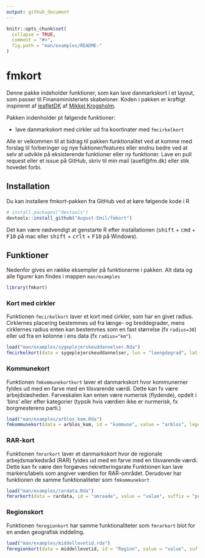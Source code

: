 ```yaml
---
output: github_document
---
```


<!-- README.md is generated from README.Rmd. Please edit that file -->

```r
knitr::opts_chunk$set(
  collapse = TRUE,
  comment = "#>",
  fig.path = "man/examples/README-"
)
```

# fmkort

<!-- badges: start -->
<!-- badges: end -->

Denne pakke indeholder funktioner, som kan lave danmarkskort i et layout, som passer til Finansministeriets skabeloner. Koden i pakken er kraftigt inspireret af [leafletDK](https://github.com/mikkelkrogsholm/leafletDK) af [Mikkel Krogsholm](https://github.com/mikkelkrogsholm).

Pakken indenholder pt følgende funktioner:

- lave danmarkskort med cirkler ud fra koortinater med `fmcirkelkort`

Alle er velkommen til at bidrag til pakken funktionalitet ved at komme med forslag til forberinger og nye fuktioner/features eller endnu bedre ved at selv at udvikle på eksisterende funktioner eller ny funktioner. Lave en pull request eller et issue på GitHub, skriv til min mail (auefl@fm.dk) eller stik hovedet forbi.


## Installation
Du kan installere fmkort-pakken fra GitHub ved at køre følgende kode i R
``` r
# install.packages("devtools")
devtools::install_github("August-Emil/fmkort")
```

Det kan være nødvendigt at genstarte R efter installationen (<kbd>shift</kbd> + <kbd>cmd</kbd> + <kbd>F10</kbd> på mac eller <kbd>shift</kbd> + <kbd>crlt</kbd>  + <kbd>F10</kbd> på Windows).

## Funktioner
Nedenfor gives en række eksempler på funktionerne i pakken. Alt data og alle figurer kan findes i mappen `man/examples`

```r
library(fmkort)
```


### Kort med cirkler
Funktionen `fmcirkelkort` laver et kort med cirkler, som har en givet radius. Cirklernes placering bestemmes ud fra længe- og breddegrader, mens cirklernes radius enten kan bestemmes som en fast størrelse (fx `radius=30`) eller ud fra en kolonne i ens data (fx `radius="km"`).

```r
load("man/examples/sygeplejerskeuddannelser.Rda")
fmcirkelkort(data = sygeplejerskeuddannelser, lon = "laengdegrad", lat = "breddegrad", radius = "km", color = "status", legend = T, dot = F, alpha = 0.8)
```

### Kommunekort
Funktionen `fmkommunekortkort` laver et danmarkskort hvor kommunerner fyldes ud med en farve med en tilsvarende værdi. Dette kan fx være arbejdsløsheden. Farveskalen kan enten være numerisk (flydende), opdelt i 'bins' eller efter kategorier (typsik hvis værdien ikke er nurmerisk, fx borgmesterens parti.)

```r
load("man/examples/arblos_kom.Rda")
fmkommunekort(data = arblos_kom, id = "kommune", value = "arblos", legend = T, legendtitle = "Arbjedsløshed", scale = 'bin.num')
```

### RAR-kort
Funktionen `fmrarkort` laver et danmarkskort hvor de regionale arbejdsmarkedsråd (RAR) fyldes ud med en farve med en tilsvarende værdi. Dette kan fx være den forgæves rekretteringsrate Funktionen kan lave markers/labels som angiver værdien for RAR-området. Derudover har funktionen de samme funktionaliteter som `fmkommunekort`

```r
load("man/examples/rardata.Rda")
fmrarkort(data = rardata, id = "omraade", value = "value", suffix = "pct.")
```

### Regionskort
Funktionen `fmregionkort` har samme funktionaliteter som `fmrarkort` blot for en anden geografisk inddeling.

```r
load("man/examples/middellevetid.rda")
fmregionkort(data = middellevetid, id = "Region", value = "value", suffix = "år")
```
